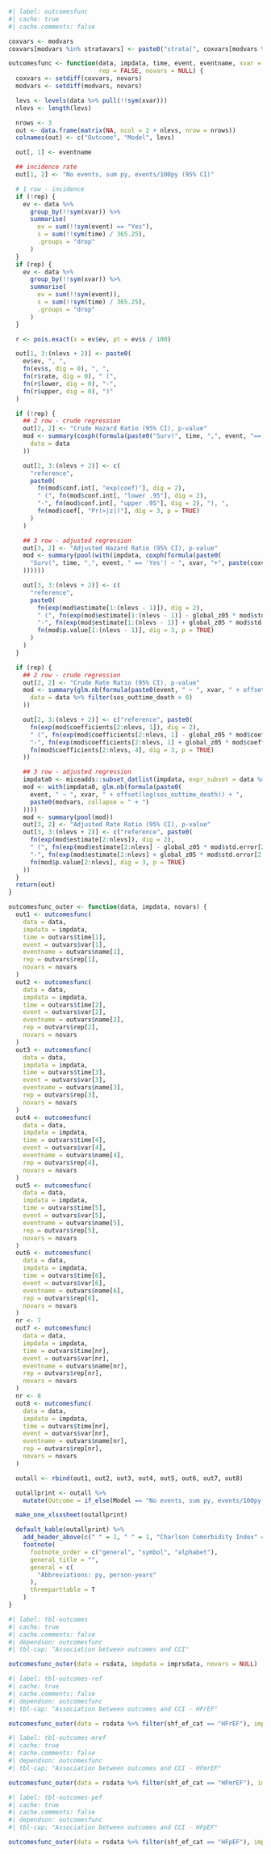 ```r
#| label: outcomesfunc
#| cache: true
#| cache.comments: false

coxvars <- modvars
coxvars[modvars %in% stratavars] <- paste0("strata(", coxvars[modvars %in% stratavars], ")")

outcomesfunc <- function(data, impdata, time, event, eventname, xvar = "sos_com_charlsonciage_cat",
                         rep = FALSE, novars = NULL) {
  coxvars <- setdiff(coxvars, novars)
  modvars <- setdiff(modvars, novars)

  levs <- levels(data %>% pull(!!sym(xvar)))
  nlevs <- length(levs)

  nrows <- 3
  out <- data.frame(matrix(NA, ncol = 2 + nlevs, nrow = nrows))
  colnames(out) <- c("Outcome", "Model", levs)

  out[, 1] <- eventname

  ## incidence rate
  out[1, 2] <- "No events, sum py, events/100py (95% CI)"

  # 1 row - incidence
  if (!rep) {
    ev <- data %>%
      group_by(!!sym(xvar)) %>%
      summarise(
        ev = sum(!!sym(event) == "Yes"),
        s = sum(!!sym(time) / 365.25),
        .groups = "drop"
      )
  }
  if (rep) {
    ev <- data %>%
      group_by(!!sym(xvar)) %>%
      summarise(
        ev = sum(!!sym(event)),
        s = sum(!!sym(time) / 365.25),
        .groups = "drop"
      )
  }

  r <- pois.exact(x = ev$ev, pt = ev$s / 100)

  out[1, 3:(nlevs + 2)] <- paste0(
    ev$ev, ", ",
    fn(ev$s, dig = 0), ", ",
    fn(r$rate, dig = 0), " (",
    fn(r$lower, dig = 0), "-",
    fn(r$upper, dig = 0), ")"
  )

  if (!rep) {
    ## 2 row - crude regression
    out[2, 2] <- "Crude Hazard Ratio (95% CI), p-value"
    mod <- summary(coxph(formula(paste0("Surv(", time, ",", event, "== 'Yes') ~ ", xvar)),
      data = data
    ))

    out[2, 3:(nlevs + 2)] <- c(
      "reference",
      paste0(
        fn(mod$conf.int[, "exp(coef)"], dig = 2),
        " (", fn(mod$conf.int[, "lower .95"], dig = 2),
        "-", fn(mod$conf.int[, "upper .95"], dig = 2), "), ",
        fn(mod$coef[, "Pr(>|z|)"], dig = 3, p = TRUE)
      )
    )

    ## 3 row - adjusted regression
    out[3, 2] <- "Adjusted Hazard Ratio (95% CI), p-value"
    mod <- summary(pool(with(impdata, coxph(formula(paste0(
      "Surv(", time, ",", event, " == 'Yes') ~ ", xvar, "+", paste(coxvars, collapse = " + ")
    ))))))

    out[3, 3:(nlevs + 2)] <- c(
      "reference",
      paste0(
        fn(exp(mod$estimate[1:(nlevs - 1)]), dig = 2),
        " (", fn(exp(mod$estimate[1:(nlevs - 1)] - global_z05 * mod$std.error[1:(nlevs - 1)]), dig = 2),
        "-", fn(exp(mod$estimate[1:(nlevs - 1)] + global_z05 * mod$std.error[1:(nlevs - 1)]), dig = 2), "), ",
        fn(mod$p.value[1:(nlevs - 1)], dig = 3, p = TRUE)
      )
    )
  }

  if (rep) {
    ## 2 row - crude regression
    out[2, 2] <- "Crude Rate Ratio (95% CI), p-value"
    mod <- summary(glm.nb(formula(paste0(event, " ~ ", xvar, " + offset(log(sos_outtime_death))")),
      data = data %>% filter(sos_outtime_death > 0)
    ))

    out[2, 3:(nlevs + 2)] <- c("reference", paste0(
      fn(exp(mod$coefficients[2:nlevs, 1]), dig = 2),
      " (", fn(exp(mod$coefficients[2:nlevs, 1] - global_z05 * mod$coefficients[2:nlevs, 2]), dig = 2),
      "-", fn(exp(mod$coefficients[2:nlevs, 1] + global_z05 * mod$coefficients[2:nlevs, 2]), dig = 2), "), ",
      fn(mod$coefficients[2:nlevs, 4], dig = 3, p = TRUE)
    ))

    ## 3 row - adjusted regression
    impdata0 <- miceadds::subset_datlist(impdata, expr_subset = data %>% pull(sos_outtime_death) > 0)
    mod <- with(impdata0, glm.nb(formula(paste0(
      event, " ~ ", xvar, " + offset(log(sos_outtime_death)) + ",
      paste0(modvars, collapse = " + ")
    ))))
    mod <- summary(pool(mod))
    out[3, 2] <- "Adjusted Rate Ratio (95% CI), p-value"
    out[3, 3:(nlevs + 2)] <- c("reference", paste0(
      fn(exp(mod$estimate[2:nlevs]), dig = 2),
      " (", fn(exp(mod$estimate[2:nlevs] - global_z05 * mod$std.error[2:nlevs]), dig = 2),
      "-", fn(exp(mod$estimate[2:nlevs] + global_z05 * mod$std.error[2:nlevs]), dig = 2), "), ",
      fn(mod$p.value[2:nlevs], dig = 3, p = TRUE)
    ))
  }
  return(out)
}

outcomesfunc_outer <- function(data, impdata, novars) {
  out1 <- outcomesfunc(
    data = data,
    impdata = impdata,
    time = outvars$time[1],
    event = outvars$var[1],
    eventname = outvars$name[1],
    rep = outvars$rep[1],
    novars = novars
  )
  out2 <- outcomesfunc(
    data = data,
    impdata = impdata,
    time = outvars$time[2],
    event = outvars$var[2],
    eventname = outvars$name[2],
    rep = outvars$rep[2],
    novars = novars
  )
  out3 <- outcomesfunc(
    data = data,
    impdata = impdata,
    time = outvars$time[3],
    event = outvars$var[3],
    eventname = outvars$name[3],
    rep = outvars$rep[3],
    novars = novars
  )
  out4 <- outcomesfunc(
    data = data,
    impdata = impdata,
    time = outvars$time[4],
    event = outvars$var[4],
    eventname = outvars$name[4],
    rep = outvars$rep[4],
    novars = novars
  )
  out5 <- outcomesfunc(
    data = data,
    impdata = impdata,
    time = outvars$time[5],
    event = outvars$var[5],
    eventname = outvars$name[5],
    rep = outvars$rep[5],
    novars = novars
  )
  out6 <- outcomesfunc(
    data = data,
    impdata = impdata,
    time = outvars$time[6],
    event = outvars$var[6],
    eventname = outvars$name[6],
    rep = outvars$rep[6],
    novars = novars
  )
  nr <- 7
  out7 <- outcomesfunc(
    data = data,
    impdata = impdata,
    time = outvars$time[nr],
    event = outvars$var[nr],
    eventname = outvars$name[nr],
    rep = outvars$rep[nr],
    novars = novars
  )
  nr <- 8
  out8 <- outcomesfunc(
    data = data,
    impdata = impdata,
    time = outvars$time[nr],
    event = outvars$var[nr],
    eventname = outvars$name[nr],
    rep = outvars$rep[nr],
    novars = novars
  )

  outall <- rbind(out1, out2, out3, out4, out5, out6, out7, out8)

  outallprint <- outall %>%
    mutate(Outcome = if_else(Model == "No events, sum py, events/100py (95% CI)", Outcome, NA))

  make_one_xlsxsheet(outallprint)

  default_kable(outallprint) %>%
    add_header_above(c(" " = 1, " " = 1, "Charlson Comorbidity Index" = 3)) %>%
    footnote(
      footnote_order = c("general", "symbol", "alphabet"),
      general_title = "",
      general = c(
        "Abbreviations: py, person-years"
      ),
      threeparttable = T
    )
}
```

```r
#| label: tbl-outcomes
#| cache: true
#| cache.comments: false
#| dependson: outcomesfunc
#| tbl-cap: "Association between outcomes and CCI"

outcomesfunc_outer(data = rsdata, impdata = imprsdata, novars = NULL)
```

```r
#| label: tbl-outcomes-ref
#| cache: true
#| cache.comments: false
#| dependson: outcomesfunc
#| tbl-cap: "Association between outcomes and CCI - HFrEF"

outcomesfunc_outer(data = rsdata %>% filter(shf_ef_cat == "HFrEF"), impdata = imprsdataref, novars = "shf_ef_cat")
```

```r
#| label: tbl-outcomes-mref
#| cache: true
#| cache.comments: false
#| dependson: outcomesfunc
#| tbl-cap: "Association between outcomes and CCI - HFmrEF"

outcomesfunc_outer(data = rsdata %>% filter(shf_ef_cat == "HFmrEF"), impdata = imprsdatamref, novars = "shf_ef_cat")
```

```r
#| label: tbl-outcomes-pef
#| cache: true
#| cache.comments: false
#| dependson: outcomesfunc
#| tbl-cap: "Association between outcomes and CCI - HFpEF"

outcomesfunc_outer(data = rsdata %>% filter(shf_ef_cat == "HFpEF"), impdata = imprsdatapef, novars = "shf_ef_cat")
```
